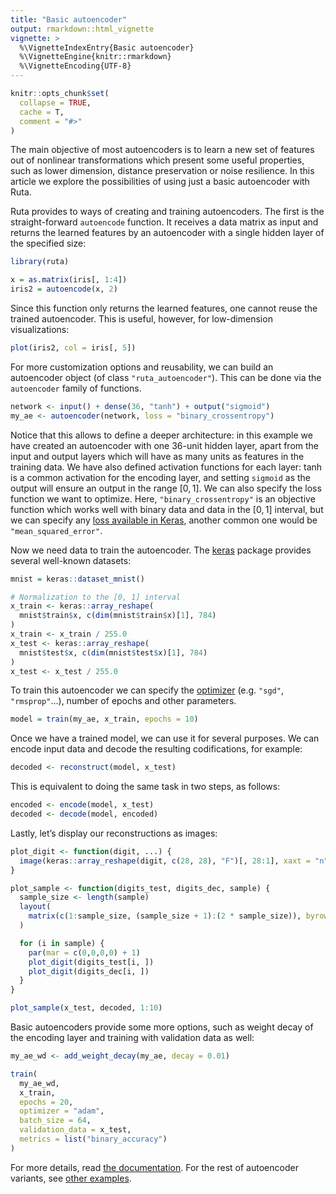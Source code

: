 ```yaml
---
title: "Basic autoencoder"
output: rmarkdown::html_vignette
vignette: >
  %\VignetteIndexEntry{Basic autoencoder}
  %\VignetteEngine{knitr::rmarkdown}
  %\VignetteEncoding{UTF-8}
---
```


```r
knitr::opts_chunk$set(
  collapse = TRUE,
  cache = T,
  comment = "#>"
)
```

The main objective of most autoencoders is to learn a new set of features out of nonlinear transformations which present some useful properties, such as lower dimension, distance preservation or noise resilience. In this article we explore the possibilities of using just a basic autoencoder with Ruta.

Ruta provides to ways of creating and training autoencoders. The first is the straight-forward `autoencode` function. It receives a data matrix as input and returns the learned features by an autoencoder with a single hidden layer of the specified size:

```r
library(ruta)

x = as.matrix(iris[, 1:4])
iris2 = autoencode(x, 2)
```

Since this function only returns the learned features, one cannot reuse the trained autoencoder. This is useful, however, for low-dimension visualizations:

```r
plot(iris2, col = iris[, 5])
```

For more customization options and reusability, we can build an autoencoder object (of class `"ruta_autoencoder"`). This can be done via the `autoencoder` family of functions. 

```r
network <- input() + dense(36, "tanh") + output("sigmoid")
my_ae <- autoencoder(network, loss = "binary_crossentropy")
```

Notice that this allows to define a deeper architecture: in this example we have created an autoencoder with one 36-unit hidden layer, apart from the input and output layers which will have as many units as features in the training data. We have also defined activation functions for each layer: $\tanh$ is a common activation for the encoding layer, and setting `sigmoid` as the output will ensure an output in the range $[0,1]$. We can also specify the loss function we want to optimize. Here, `"binary_crossentropy"` is an objective function which works well with binary data and data in the $[0, 1]$ interval, but we can specify any [loss available in Keras](https://keras.io/losses/), another common one would be `"mean_squared_error"`.

Now we need data to train the autoencoder. The [keras](https://cran.r-project.org/package=keras) package provides several well-known datasets:

```r
mnist = keras::dataset_mnist()

# Normalization to the [0, 1] interval
x_train <- keras::array_reshape(
  mnist$train$x, c(dim(mnist$train$x)[1], 784)
)
x_train <- x_train / 255.0
x_test <- keras::array_reshape(
  mnist$test$x, c(dim(mnist$test$x)[1], 784)
)
x_test <- x_test / 255.0
```

To train this autoencoder we can specify the [optimizer](https://keras.io/optimizers/) (e.g. `"sgd"`, `"rmsprop"`...), number of epochs and other parameters.

```r
model = train(my_ae, x_train, epochs = 10)
```

Once we have a trained model, we can use it for several purposes. We can encode input data and decode the resulting codifications, for example:

```r
decoded <- reconstruct(model, x_test)
```

This is equivalent to doing the same task in two steps, as follows:

```r
encoded <- encode(model, x_test)
decoded <- decode(model, encoded)
```

Lastly, let's display our reconstructions as images:

```r
plot_digit <- function(digit, ...) {
  image(keras::array_reshape(digit, c(28, 28), "F")[, 28:1], xaxt = "n", yaxt = "n", col=gray((255:0)/255), ...)
}

plot_sample <- function(digits_test, digits_dec, sample) {
  sample_size <- length(sample)
  layout(
    matrix(c(1:sample_size, (sample_size + 1):(2 * sample_size)), byrow = F, nrow = 2)
  )

  for (i in sample) {
    par(mar = c(0,0,0,0) + 1)
    plot_digit(digits_test[i, ])
    plot_digit(digits_dec[i, ])
  }
}

plot_sample(x_test, decoded, 1:10)
```

Basic autoencoders provide some more options, such as weight decay of the encoding layer and training with validation data as well:

```r
my_ae_wd <- add_weight_decay(my_ae, decay = 0.01)

train(
  my_ae_wd,
  x_train,
  epochs = 20,
  optimizer = "adam",
  batch_size = 64,
  validation_data = x_test,
  metrics = list("binary_accuracy")
)
```

For more details, read [the documentation](https://ruta.software/reference/). For the rest of autoencoder variants, see [other examples](https://ruta.software/articles/examples/).
